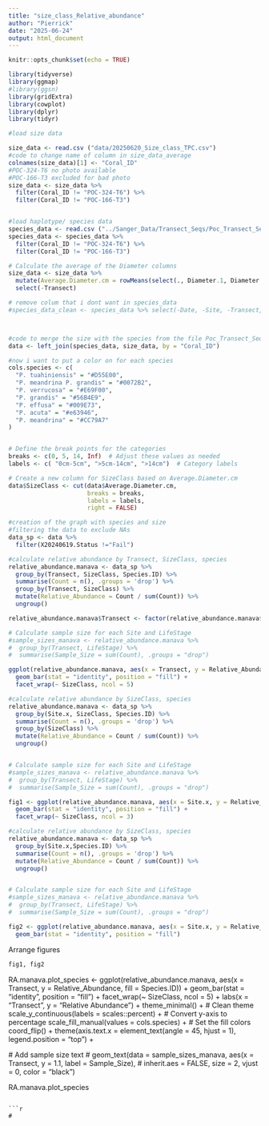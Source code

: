 ```yaml
---
title: "size_class_Relative_abundance"
author: "Pierrick"
date: "2025-06-24"
output: html_document
---
```


```r
knitr::opts_chunk$set(echo = TRUE)
```

```r
library(tidyverse)
library(ggmap)
#library(ggsn)
library(gridExtra)
library(cowplot)
library(dplyr)
library(tidyr)
```

```r
#load size data

size_data <- read.csv ("data/20250620_Size_class_TPC.csv")
#code to change name of column in size_data_average
colnames(size_data)[1] <- "Coral_ID"
#POC-324-T6 no photo available
#POC-166-T3 excluded for bad photo
size_data <- size_data %>%
  filter(Coral_ID != "POC-324-T6") %>%
  filter(Coral_ID != "POC-166-T3")


#load haplotype/ species data 
species_data <- read.csv ("../Sanger_Data/Transect_Seqs/Poc_Transect_Seqs.csv")
species_data <- species_data %>%
  filter(Coral_ID != "POC-324-T6") %>%
  filter(Coral_ID != "POC-166-T3")

```

```r
# Calculate the average of the Diameter columns
size_data <- size_data %>%
  mutate(Average.Diameter.cm = rowMeans(select(., Diameter.1, Diameter.2, Diameter.3), na.rm = TRUE)) %>%
  select(-Transect)

```

```r
# remove colum that i dont want in species_data 
#species_data_clean <- species_data %>% select(-Date, -Site, -Transect, -SeqRun, -mtORF.For.Name, #-mtORF.Rev.Name, -X20240619.Status, -PocHistone.ID, -Lifestage, -Size)



#code to merge the size with the species from the file Poc_Transect_Seqs 
data <- left_join(species_data, size_data, by = "Coral_ID")

#now i want to put a color on for each species
cols.species <- c(
  "P. tuahiniensis" = "#D55E00",
  "P. meandrina P. grandis" = "#0072B2",
  "P. verrucosa" = "#E69F00",
  "P. grandis" = "#56B4E9",
  "P. effusa" = "#009E73",
  "P. acuta" = "#e63946",
  "P. meandrina" = "#CC79A7"
)


# Define the break points for the categories
breaks <- c(0, 5, 14, Inf)  # Adjust these values as needed
labels <- c( "0cm-5cm", ">5cm-14cm", ">14cm")  # Category labels

# Create a new column for SizeClass based on Average.Diameter.cm
data$SizeClass <- cut(data$Average.Diameter.cm, 
                      breaks = breaks, 
                      labels = labels, 
                      right = FALSE)  


```

```r
#creation of the graph with species and size 
#filtering the data to exclude NAs
data_sp <- data %>%
  filter(X20240619.Status !="Fail")

#calculate relative abundance by Transect, SizeClass, species
relative_abundance.manava <- data_sp %>%
  group_by(Transect, SizeClass, Species.ID) %>%
  summarise(Count = n(), .groups = 'drop') %>%
  group_by(Transect, SizeClass) %>%
  mutate(Relative_Abundance = Count / sum(Count)) %>%
  ungroup()

relative_abundance.manava$Transect <- factor(relative_abundance.manava$Transect, levels = c("1", "2", "3", "4", "5", "6", "7"))

# Calculate sample size for each Site and LifeStage
#sample_sizes_manava <- relative_abundance.manava %>%
#  group_by(Transect, LifeStage) %>%
#  summarise(Sample_Size = sum(Count), .groups = "drop")

ggplot(relative_abundance.manava, aes(x = Transect, y = Relative_Abundance, fill = Species.ID)) +
  geom_bar(stat = "identity", position = "fill") +
  facet_wrap(~ SizeClass, ncol = 5)

```

```r

#calculate relative abundance by SizeClass, species
relative_abundance.manava <- data_sp %>%
  group_by(Site.x, SizeClass, Species.ID) %>%
  summarise(Count = n(), .groups = 'drop') %>%
  group_by(SizeClass) %>%
  mutate(Relative_Abundance = Count / sum(Count)) %>%
  ungroup()


# Calculate sample size for each Site and LifeStage
#sample_sizes_manava <- relative_abundance.manava %>%
#  group_by(Transect, LifeStage) %>%
#  summarise(Sample_Size = sum(Count), .groups = "drop")

fig1 <- ggplot(relative_abundance.manava, aes(x = Site.x, y = Relative_Abundance, fill = Species.ID)) +
  geom_bar(stat = "identity", position = "fill") +
  facet_wrap(~ SizeClass, ncol = 3)
```

```r
#calculate relative abundance by SizeClass, species
relative_abundance.manava <- data_sp %>%
  group_by(Site.x,Species.ID) %>%
  summarise(Count = n(), .groups = 'drop') %>%
  mutate(Relative_Abundance = Count / sum(Count)) %>%
  ungroup()


# Calculate sample size for each Site and LifeStage
#sample_sizes_manava <- relative_abundance.manava %>%
#  group_by(Transect, LifeStage) %>%
#  summarise(Sample_Size = sum(Count), .groups = "drop")

fig2 <- ggplot(relative_abundance.manava, aes(x = Site.x, y = Relative_Abundance, fill = Species.ID)) +
  geom_bar(stat = "identity", position = "fill") 

```

Arrange figures
```r

fig1, fig2

```


RA.manava.plot_species <- ggplot(relative_abundance.manava, aes(x = Transect, y = Relative_Abundance, fill = Species.ID)) +
  geom_bar(stat = "identity", position = "fill") +
  facet_wrap(~ SizeClass, ncol = 5) +
  labs(x = "Transect",
       y = "Relative Abundance") +
  theme_minimal() +  # Clean theme
  scale_y_continuous(labels = scales::percent) +  # Convert y-axis to percentage
  scale_fill_manual(values = cols.species) +  # Set the fill colors
  coord_flip() +
  theme(axis.text.x = element_text(angle = 45, hjust = 1), legend.position = "top") +
  
  # Add sample size text
#  geom_text(data = sample_sizes_manava, aes(x = Transect, y = 1.1, label = Sample_Size),
#            inherit.aes = FALSE, size = 2, vjust = 0, color = "black")

RA.manava.plot_species




```

```r
#
```




